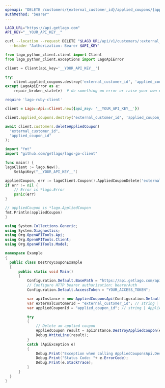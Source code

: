 ```yaml
---
openapi: "DELETE /customers/{external_customer_id}/applied_coupons/{applied_coupon_id}"
authMethod: "bearer"
---
```


<RequestExample>

```bash cURL
LAGO_URL="https://api.getlago.com"
API_KEY="__YOUR_API_KEY__"

curl --location --request DELETE "$LAGO_URL/api/v1/customers/:external_customer_id/applied_coupons/:applied_coupon_id" \
  --header "Authorization: Bearer $API_KEY"
```

```python Python
from lago_python_client.client import Client
from lago_python_client.exceptions import LagoApiError

client = Client(api_key='__YOUR_API_KEY__')

try:
    client.applied_coupons.destroy('external_customer_id', 'applied_coupon_id')
except LagoApiError as e:
    repair_broken_state(e)  # do something on error or raise your own exception
```

```ruby Ruby
require 'lago-ruby-client'

client = Lago::Api::Client.new({api_key: '__YOUR_API_KEY__'})

client.applied_coupons.destroy('external_customer_id', 'applied_coupon_id')
```

```js Javascript
await client.customers.deleteAppliedCoupon(
  "external_customer_id",
  "applied_coupon_id"
);
```

```go Go
import "fmt"
import "github.com/getlago/lago-go-client"

func main() {
lagoClient := lago.New().
    SetApiKey("__YOUR_API_KEY__")

appliedCoupon, err := lagoClient.Coupon().AppliedCouponDelete('external_customer_id', 'applied_coupon_id')
if err != nil {
    // Error is *lago.Error
    panic(err)
}

// appliedCoupon is *lago.AppliedCoupon
fmt.Println(appliedCoupon)
}
```

```csharp C#
using System.Collections.Generic;
using System.Diagnostics;
using Org.OpenAPITools.Api;
using Org.OpenAPITools.Client;
using Org.OpenAPITools.Model;

namespace Example
{
  public class DestroyCouponExample
  {
      public static void Main()
      {
          Configuration.Default.BasePath = "https://api.getlago.com/api/v1";
          // Configure HTTP bearer authorization: bearerAuth
          Configuration.Default.AccessToken = "YOUR_ACCESS_TOKEN";

          var apiInstance = new AppliedCouponsApi(Configuration.Default);
          var externalCustomerId = "external_customer_id"; // string | External id of the customer
          var appliedCouponId = "applied_coupon_id"; // string | Applied Coupon Lago ID

          try
          {
              // Delete an applied coupon
              AppliedCoupon result = apiInstance.DestroyAppliedCoupon(externalCustomerId, appliedCouponId);
              Debug.WriteLine(result);
          }
          catch (ApiException e)
          {
              Debug.Print("Exception when calling AppliedCouponsApi.DestroyAppliedCoupon: " + e.Message );
              Debug.Print("Status Code: "+ e.ErrorCode);
              Debug.Print(e.StackTrace);
          }
      }
  }
}
```

</RequestExample>

